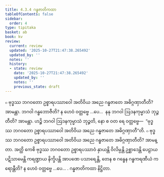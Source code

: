 ```yaml
---
title: 4.3.4 ဂန္ဓဇာတိကထာ
tableOfContents: false
sidebar:
  order: 4
type: tipitaka
basket: ab
book: kv
review:
  current: review
  updated: '2025-10-27T21:47:38.265492'
  updated_by: ''
  notes: ''
  history:
  - state: review
    date: '2025-10-27T21:47:38.265492'
    updated_by: ''
    notes: ''
    previous_state: draft
---
```



<ReviewStatus review={frontmatter.review} showDetails={true} />

<HypothesisAnnotation frontmatter={frontmatter} />

<DynamicBreadcrumb />

<Division number="809" book="kv" e="ch" v="32" p="408">

<Paragraph number="2527" book="kv">
๐ ဗုဒ္ဓဿ ဘဂဝတော ဥစ္စာရပဿာဝေါ အတိဝိယ အညေ ဂန္ဓဇာတေ အဓိဂ္ဂဏှာတီတိ? အာမန္တာ. ဘဂဝါ ဂန္ဓဘောဇီတိ? န ဟေဝံ ဝတ္တဗ္ဗေ …ပေ…  နနု ဘဂဝါ ဩဒနကုမ္မာသံ ဘုဉ္ဇတီတိ? အာမန္တာ. ဟဉ္စိ ဘဂဝါ ဩဒနကုမ္မာသံ ဘုဉ္ဇတိ, နော စ ဝတ ရေ ဝတ္တဗ္ဗေ—  “ဗုဒ္ဓဿ ဘဂဝတော ဥစ္စာရပဿာဝေါ အတိဝိယ အညေ ဂန္ဓဇာတေ အဓိဂ္ဂဏှာတီ”တိ.
</Paragraph>

<Paragraph number="2528" book="kv">
๐ ဗုဒ္ဓဿ ဘဂဝတော ဥစ္စာရပဿာဝေါ အတိဝိယ အညေ ဂန္ဓဇာတေ အဓိဂ္ဂဏှာတီတိ? အာမန္တာ. အတ္ထိ ကေစိ ဗုဒ္ဓဿ ဘဂဝတော ဥစ္စာရပဿာဝံ နှာယန္တိ ဝိလိမ္ပန္တိ ဥစ္ဆာဒေန္တိ ပေဠာယ ပဋိသာမေန္တိ ကရဏ္ဍာယ နိက္ခိပန္တိ အာပဏေ ပသာရေန္တိ, တေန စ ဂန္ဓေန ဂန္ဓကရဏီယံ ကရောန္တီတိ? န ဟေဝံ ဝတ္တဗ္ဗေ …ပေ… .

</Paragraph>
</Division>

<Paragraph number="2529" type="center" book="kv">
ဂန္ဓဇာတိကထာ နိဋ္ဌိတာ.
</Paragraph>